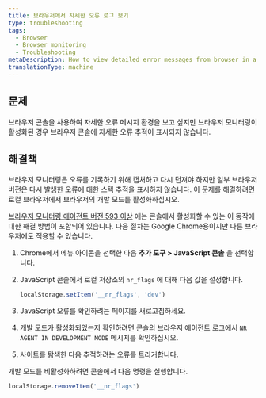```yaml
---
title: 브라우저에서 자세한 오류 로그 보기
type: troubleshooting
tags:
  - Browser
  - Browser monitoring
  - Troubleshooting
metaDescription: How to view detailed error messages from browser in a Google Chrome console or other browsers.
translationType: machine
---
```


## 문제

브라우저 콘솔을 사용하여 자세한 오류 메시지 환경을 보고 싶지만 브라우저 모니터링이 활성화된 경우 브라우저 콘솔에 자세한 오류 추적이 표시되지 않습니다.

## 해결책

브라우저 모니터링은 오류를 기록하기 위해 캡처하고 다시 던져야 하지만 일부 브라우저 버전은 다시 발생한 오류에 대한 스택 추적을 표시하지 않습니다. 이 문제를 해결하려면 로컬 브라우저에서 브라우저의 개발 모드를 활성화하십시오.

[브라우저 모니터링 에이전트 버전 593 이상](/docs/release-notes/new-relic-browser-release-notes/browser-agent-release-notes) 에는 콘솔에서 활성화할 수 있는 이 동작에 대한 해결 방법이 포함되어 있습니다. 다음 절차는 Google Chrome용이지만 다른 브라우저에도 적용할 수 있습니다.

1. Chrome에서 메뉴 아이콘을 선택한 다음 **추가 도구 > JavaScript 콘솔** 을 선택합니다.

2. JavaScript 콘솔에서 로컬 저장소의 `nr_flags` 에 대해 다음 값을 설정합니다.

   ```js
   localStorage.setItem('__nr_flags', 'dev')
   ```

3. JavaScript 오류를 확인하려는 페이지를 새로고침하세요.

4. 개발 모드가 활성화되었는지 확인하려면 콘솔의 브라우저 에이전트 로그에서 `NR AGENT IN DEVELOPMENT MODE` 메시지를 확인하십시오.

5. 사이트를 탐색한 다음 추적하려는 오류를 트리거합니다.

개발 모드를 비활성화하려면 콘솔에서 다음 명령을 실행합니다.

```js
localStorage.removeItem('__nr_flags')
```